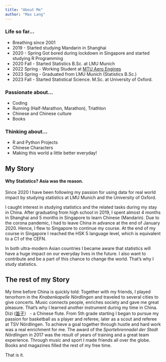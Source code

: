 ```yaml
---
title: "About Me"
author: "Max Lang"
---
```


### Life so far...
- Breathing since 2001
- 2019 - Started studying Mandarin in Shanghai 
- 2020 - Spring Got bored during lockdown in Singapore and started studying R Programming
- 2020 Fall   -  Started Statistics B.Sc. at LMU Munich 
- 2022 Spring - Working Student at [MTU Aero Engines](https://www.mtu.de/de/) 
- 2023 Spring - Graduated from LMU Munich (Statistics B.Sc.)
- 2023 Fall   - Started Statistical Science. M.Sc. at University of Oxford.

### Passionate about...
- Coding 
- Running (Half-Marathon, Marathon), Triathlon
- Chinese and Chinese culture
- Books 

### Thinking about...
- R and Python Projects
- Chinese Characters 
- Making this world a little better everyday!

## My Story
#### Why Statistics? Asia was the reason.
  
Since 2020 I have been following my passion for using data for real world impact by studying statistics at  LMU Munich and the University of Oxford.


I caught interest in studying statistics and the related tasks during my stay in China. After graduating from high school in 2019, I spent almost 4 months in Shanghai and 5 months in Singapore to learn Chinese (Mandarin). Due to the corona pandemic, I had to leave China in advance at the end of January 2020. Hence, I flew to Singapore to continue my course.
At the end of my course in Singapore I reached the HSK 5 language level, which is equivalent to a C1 of the CEFN.

In both ultra-modern Asian countries I became aware that statistics will have a huge impact on our everyday lives in the future.
I also want to contribute and be a part of this chance to change the world. That's why I study statistics.

## The rest of my Story
My time before China is quickly told: Together with my friends, I played  tenorhorn in the *Knabenkapelle Nördlingen*  and traveled to several cities to give concerts. Music connects people, enriches society and gave me great pleasure. That's why I learned another instrument during my time in China. Dizi ([笛子](https://www.youtube.com/watch?v=0otKgaQ7gNs)） - a Chinese flute.
From 5th grade starting  I began to pursue my passion for basketball as a player and referee, later as a scout and referee at TSV Nördlingen. To achieve a goal together through hustle and hard work was a real enrichment for me.
The award of the *Sportehrennadel der Stadt Nördlingen* in 2017 was the result of years of training and a great team experience. Through music and sport I made friends all over the globe. Books and magazines filled the rest of my free time. 

That is it.